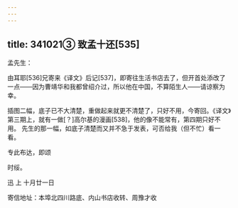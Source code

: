 ```yaml
---
---
---
```

title: 341021③ 致孟十还[535]
---




孟先生：

由耳耶[536]兄寄来《译文》后记[537]，即寄往生活书店去了，但开首处添改了一点——因为曹靖华和我都曾绍介过，所以他在中国，不算陌生人——请谅察为幸。

插图二幅，底子已不大清楚，重做起来就更不清楚了，只好不用，今寄回。《译文》第三期上，就有一做[？]高尔基的漫画[538]，他的像不能常有，第四期只好不用。 先生的那一幅，如底子清楚而又并不急于发表，可否给我（但不忙）看一看。

专此布达，即颂

时绥。

迅 上 十月廿一日

寄信地址：本埠北四川路底、内山书店收转、周豫才收